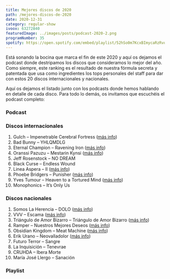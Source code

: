```yaml
---
title: Mejores discos de 2020
path: /mejores-discos-de-2020
date: 2020-12-31
category: regular-show
ivoox: 63272840
featuredImage: ../images/posts/podcast-2020-2.png
programNumber: 35
spotify: https://open.spotify.com/embed/playlist/52hSo0m7KcxBImycaRzRvu
---
```


Está sonando la bocina que marca el fin de este 2020 y aquí os dejamos el podcast donde destripamos los discos que consideramos lo mejor del año. Como siempre, este ranking es el resultado de nuestra fórmula secreta y patentada que usa como ingredientes los tops personales del staff para dar con estos 20 discos internacionales y nacionales.

Aquí os dejamos el listado junto con los podcasts donde hemos hablando en detalle de cada disco. Para todo lo demás, os invitamos que escuchéis el podcast completo:

### Podcast

### Discos internacionales

1.  Gulch – Impenetrable Cerebral Fortress ([más info](https://www.suicidebystar.com/podcast-34-ulver-oranssi-pazuzu-ramper-arca-phoebe-bridgers-malokarpatan-gulch/))
2.  Bad Bunny – YHLQMDLG
3.  Eternal Champion – Ravening Iron ([más info](https://www.suicidebystar.com/podcast-34-idles-deftones-eternal-champion-salem-y-linea-aspera/))
4.  Oranssi Pazuzu – Mestarin Kynsi ([más info](https://www.suicidebystar.com/podcast-34-ulver-oranssi-pazuzu-ramper-arca-phoebe-bridgers-malokarpatan-gulch/))
5.  Jeff Rosenstock – NO DREAM
6.  Black Curse – Endless Wound
7.  Linea Aspera – II ([más info](https://www.suicidebystar.com/podcast-34-idles-deftones-eternal-champion-salem-y-linea-aspera/))
8.  Phoebe Bridgers – Punisher ([más info](https://www.suicidebystar.com/podcast-34-ulver-oranssi-pazuzu-ramper-arca-phoebe-bridgers-malokarpatan-gulch/))
9.  Yves Tumour – Heaven to a Tortured Mind ([más info](https://www.suicidebystar.com/podcast-33-protomartyr-paysage-dhiver-obsidian-kingdom-kairon-irse-yves-tumor/))
10. Monophonics – It’s Only Us

### Discos nacionales

1.  Somos La Herencia – DOLO ([más info](https://www.suicidebystar.com/podcast-33-2020-el-ano-sin-festivales-repaso-discografico-al-1o-trimestre/))
2.  VVV – Escama ([más info](https://www.suicidebystar.com/podcast-33-2020-el-ano-sin-festivales-repaso-discografico-al-1o-trimestre/))
3.  Triángulo de Amor Bizarro – Triángulo de Amor Bizarro ([más info](https://www.suicidebystar.com/podcast-33-2020-el-ano-sin-festivales-repaso-discografico-al-1o-trimestre/))
4.  Ramper – Nuestros Mejores Deseos ([más info](https://www.suicidebystar.com/podcast-34-ulver-oranssi-pazuzu-ramper-arca-phoebe-bridgers-malokarpatan-gulch/))
5.  Obsidian Kingdom – Meat Machine ([más info](https://www.suicidebystar.com/podcast-33-protomartyr-paysage-dhiver-obsidian-kingdom-kairon-irse-yves-tumor/))
6.  Erik Urano – Neovalladolor ([más info](https://www.suicidebystar.com/podcast-33-2020-el-ano-sin-festivales-repaso-discografico-al-1o-trimestre/))
7.  Futuro Terror – Sangre
8.  La Inquisición – Tenevrae
9.  CRUHDA – Ibera Morte
10. María José Llergo – Sanación

### Playlist
